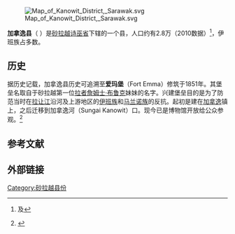 {{noteTA|G1=melayu}}
{{Infobox Settlement
|name=加拿逸县
|official_name=Daerah Kanowit
|image_blank_emblem = Flag of Sarawak.svg
|blank_emblem_type = 砂拉越
|image_map = 
|mapsize=225px
|subdivision_type=州属
|subdivision_name=[[砂拉越|砂拉越]]
|subdivision_type1=省
|subdivision_name1=[[诗巫省|诗巫省]]
|subdivision_type2=
|subdivision_name2=
|area_total_km2 = 2253.5
|population_total = 28954
|population_density_km2 = auto
|population_as_of = 2010
|blank2_name = 族群
|blank2_info = [[伊班族|伊班人]] (83.0%), [[华人|华人]] (9.7%), [[马来人|马来人]] (4.0%)与 其他 (3.3%) 
|seat_type =县城
|seat = [[加拿逸|加拿逸]]镇
|parts_type = 地方政府
|parts = 加拿逸县议会 ''Kanowit District Council''
|website=[https://web.archive.org/web/20120308171048/http://www.kanowitdo.sarawak.gov.my/ 加拿逸公署官方网站]{{ms}}
}}
[[File:Map_of_Kanowit_District,_Sarawak.svg|thumb]]

'''加拿逸县'''（''{{lang-en|Kanowit District}} {{lang-ms|Daerah Kanowit}}''）是[[砂拉越|砂拉越]][[诗巫省|诗巫省]]下辖的一个县，人口约有2.8万（2010数据）<ref>{{cite web |title=2010年马来西亚人口和房屋普查：马来西亚人口分布 |publisher=马来西亚国家统计局 |date=2010年更新 |url=http://www.statistics.gov.my/portal/download_Population/files/census2010/Taburan_Penduduk_dan_Ciri-ciri_Asas_Demografi.pdf |accessdate=2011年12月23日 |deadurl=yes |archiveurl=https://web.archive.org/web/20150301154300/http://www.statistics.gov.my/portal/download_Population/files/census2010/Taburan_Penduduk_dan_Ciri-ciri_Asas_Demografi.pdf |archivedate=2015年3月1日 }}{{en}}及{{ms}}</ref>，伊班族占多数。

== 历史 ==
据历史记载，加拿逸县历史可追溯至'''爱玛堡'''（Fort Emma）修筑于1851年。其堡垒名取自于砂拉越第一位[[拉者|拉者]][[詹姆士·布鲁克|詹姆士·布鲁克]]妹妹的名字。兴建堡垒目的是为了防范当时在[[拉让江|拉让江]]沿河及上游地区的[[伊班族|伊班族]]和[[马兰诺族|马兰诺族]]的反抗。起初是建在[[加拿逸|加拿逸]]镇上，之后迁移到加拿逸河（Sungai Kanowit）口。现今已是博物馆开放给公众参观。<ref>{{cite web| title =加拿逸县历史| publisher =加拿逸县公署| date =2011-12-20| url =http://www.kanowitdo.sarawak.gov.my/modules/web/page.php?id=41&menu_id=58&sub_id=64| accessdate =2011年12月26日}}{{dead link|date=2017年11月 |bot=InternetArchiveBot |fix-attempted=yes }}{{ms}}</ref>

== 参考文献 ==
{{reflist}}

==外部链接==

{{砂拉越}}
{{马来西亚县份}}
{{砂拉越小作品}}

[[Category:砂拉越县份|Category:砂拉越县份]]